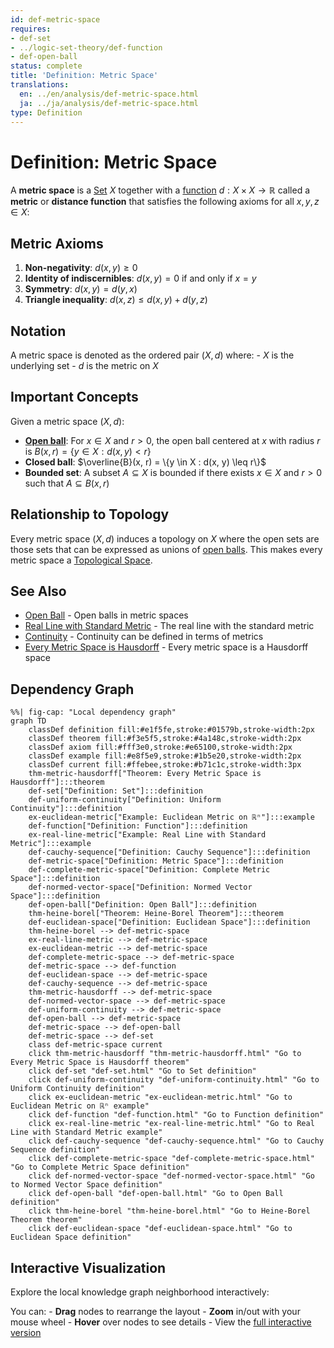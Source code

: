 ```yaml
---
id: def-metric-space
requires:
- def-set
- ../logic-set-theory/def-function
- def-open-ball
status: complete
title: 'Definition: Metric Space'
translations:
  en: ../en/analysis/def-metric-space.html
  ja: ../ja/analysis/def-metric-space.html
type: Definition
---
```


# Definition: Metric Space {#def-metric-space}

A **metric space** is a [Set](../logic-set-theory/def-set.qmd) $X$ together with a [function](../logic-set-theory/def-function.qmd) $d: X \times X \to \mathbb{R}$ called a **metric** or **distance function** that satisfies the following axioms for all $x, y, z \in X$:

## Metric Axioms

1. **Non-negativity**: $d(x, y) \geq 0$
2. **Identity of indiscernibles**: $d(x, y) = 0$ if and only if $x = y$
3. **Symmetry**: $d(x, y) = d(y, x)$
4. **Triangle inequality**: $d(x, z) \leq d(x, y) + d(y, z)$

## Notation

A metric space is denoted as the ordered pair $(X, d)$ where:
- $X$ is the underlying set
- $d$ is the metric on $X$

## Important Concepts

Given a metric space $(X, d)$:

- **[Open ball](def-open-ball.qmd)**: For $x \in X$ and $r > 0$, the open ball centered at $x$ with radius $r$ is $B(x, r) = \{y \in X : d(x, y) < r\}$
- **Closed ball**: $\overline{B}(x, r) = \{y \in X : d(x, y) \leq r\}$
- **Bounded set**: A subset $A \subseteq X$ is bounded if there exists $x \in X$ and $r > 0$ such that $A \subseteq B(x, r)$

## Relationship to Topology

Every metric space $(X, d)$ induces a topology on $X$ where the open sets are those sets that can be expressed as unions of [open balls](def-open-ball.qmd). This makes every metric space a [Topological Space](../topology/def-topological-space.qmd).

## See Also

- [Open Ball](def-open-ball.qmd) - Open balls in metric spaces
- [Real Line with Standard Metric](ex-real-line-metric.qmd) - The real line with the standard metric
- [Continuity](def-continuity.qmd) - Continuity can be defined in terms of metrics
- [Every Metric Space is Hausdorff](../topology/thm-metric-hausdorff.qmd) - Every metric space is a Hausdorff space

## Dependency Graph

```mermaid
%%| fig-cap: "Local dependency graph"
graph TD
    classDef definition fill:#e1f5fe,stroke:#01579b,stroke-width:2px
    classDef theorem fill:#f3e5f5,stroke:#4a148c,stroke-width:2px
    classDef axiom fill:#fff3e0,stroke:#e65100,stroke-width:2px
    classDef example fill:#e8f5e9,stroke:#1b5e20,stroke-width:2px
    classDef current fill:#ffebee,stroke:#b71c1c,stroke-width:3px
    thm-metric-hausdorff["Theorem: Every Metric Space is Hausdorff"]:::theorem
    def-set["Definition: Set"]:::definition
    def-uniform-continuity["Definition: Uniform Continuity"]:::definition
    ex-euclidean-metric["Example: Euclidean Metric on ℝⁿ"]:::example
    def-function["Definition: Function"]:::definition
    ex-real-line-metric["Example: Real Line with Standard Metric"]:::example
    def-cauchy-sequence["Definition: Cauchy Sequence"]:::definition
    def-metric-space["Definition: Metric Space"]:::definition
    def-complete-metric-space["Definition: Complete Metric Space"]:::definition
    def-normed-vector-space["Definition: Normed Vector Space"]:::definition
    def-open-ball["Definition: Open Ball"]:::definition
    thm-heine-borel["Theorem: Heine-Borel Theorem"]:::theorem
    def-euclidean-space["Definition: Euclidean Space"]:::definition
    thm-heine-borel --> def-metric-space
    ex-real-line-metric --> def-metric-space
    ex-euclidean-metric --> def-metric-space
    def-complete-metric-space --> def-metric-space
    def-metric-space --> def-function
    def-euclidean-space --> def-metric-space
    def-cauchy-sequence --> def-metric-space
    thm-metric-hausdorff --> def-metric-space
    def-normed-vector-space --> def-metric-space
    def-uniform-continuity --> def-metric-space
    def-open-ball --> def-metric-space
    def-metric-space --> def-open-ball
    def-metric-space --> def-set
    class def-metric-space current
    click thm-metric-hausdorff "thm-metric-hausdorff.html" "Go to Every Metric Space is Hausdorff theorem"
    click def-set "def-set.html" "Go to Set definition"
    click def-uniform-continuity "def-uniform-continuity.html" "Go to Uniform Continuity definition"
    click ex-euclidean-metric "ex-euclidean-metric.html" "Go to Euclidean Metric on ℝⁿ example"
    click def-function "def-function.html" "Go to Function definition"
    click ex-real-line-metric "ex-real-line-metric.html" "Go to Real Line with Standard Metric example"
    click def-cauchy-sequence "def-cauchy-sequence.html" "Go to Cauchy Sequence definition"
    click def-complete-metric-space "def-complete-metric-space.html" "Go to Complete Metric Space definition"
    click def-normed-vector-space "def-normed-vector-space.html" "Go to Normed Vector Space definition"
    click def-open-ball "def-open-ball.html" "Go to Open Ball definition"
    click thm-heine-borel "thm-heine-borel.html" "Go to Heine-Borel Theorem theorem"
    click def-euclidean-space "def-euclidean-space.html" "Go to Euclidean Space definition"
```

## Interactive Visualization

Explore the local knowledge graph neighborhood interactively:

::: {.graph-viz data-id="def-metric-space" data-width="700" data-height="500"}
:::

You can:
- **Drag** nodes to rearrange the layout
- **Zoom** in/out with your mouse wheel
- **Hover** over nodes to see details
- View the [full interactive version](../../output/interactive/def-metric-space.html){target="_blank"}
